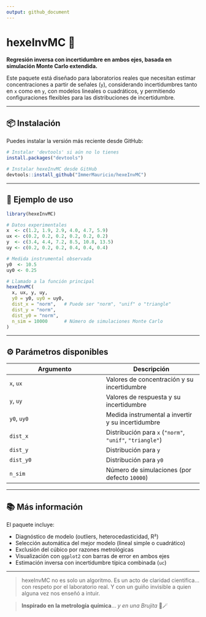 ```yaml
---
output: github_document
---
```


# hexeInvMC 🧪

**Regresión inversa con incertidumbre en ambos ejes, basada en simulación Monte Carlo extendida.**

Este paquete está diseñado para laboratorios reales que necesitan estimar concentraciones a partir de señales (`y`), considerando incertidumbres tanto en `x` como en `y`, con modelos lineales o cuadráticos, y permitiendo configuraciones flexibles para las distribuciones de incertidumbre.

---

## 📦 Instalación

Puedes instalar la versión más reciente desde GitHub:

```r
# Instalar 'devtools' si aún no lo tienes
install.packages("devtools")

# Instalar hexeInvMC desde GitHub
devtools::install_github("ImmerMauricio/hexeInvMC")
```

---

## 🧪 Ejemplo de uso

```r
library(hexeInvMC)

# Datos experimentales
x  <- c(1.2, 1.9, 2.9, 4.0, 4.7, 5.9)
ux <- c(0.2, 0.2, 0.2, 0.2, 0.2, 0.2)
y  <- c(3.4, 4.4, 7.2, 8.5, 10.8, 13.5)
uy <- c(0.2, 0.2, 0.2, 0.4, 0.4, 0.4)

# Medida instrumental observada
y0  <- 10.5
uy0 <- 0.25

# Llamado a la función principal
hexeInvMC(
  x, ux, y, uy,
  y0 = y0, uy0 = uy0,
  dist_x = "norm",   # Puede ser "norm", "unif" o "triangle"
  dist_y = "norm",
  dist_y0 = "norm",
  n_sim = 10000      # Número de simulaciones Monte Carlo
)
```

---

## ⚙️ Parámetros disponibles

| Argumento   | Descripción |
|-------------|-------------|
| `x`, `ux`   | Valores de concentración y su incertidumbre |
| `y`, `uy`   | Valores de respuesta y su incertidumbre |
| `y0`, `uy0` | Medida instrumental a invertir y su incertidumbre |
| `dist_x`    | Distribución para `x` (`"norm"`, `"unif"`, `"triangle"`) |
| `dist_y`    | Distribución para `y` |
| `dist_y0`   | Distribución para `y0` |
| `n_sim`     | Número de simulaciones (por defecto `10000`) |

---

## 📚 Más información

El paquete incluye:

- Diagnóstico de modelo (outliers, heterocedasticidad, R²)
- Selección automática del mejor modelo (lineal simple o cuadrático)
- Exclusión del cúbico por razones metrológicas
- Visualización con `ggplot2` con barras de error en ambos ejes
- Estimación inversa con incertidumbre típica combinada (`uc`)

---

> hexeInvMC no es solo un algoritmo.
> Es un acto de claridad científica… con respeto por el laboratorio real.
> Y con un guiño invisible a quien alguna vez nos enseñó a intuir.

> **Inspirado en la metrología química**... *y en una Brujita* 🧚🪄
